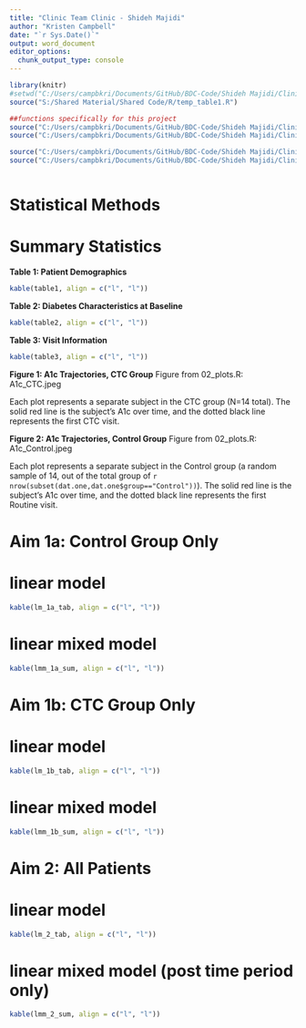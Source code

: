 ```yaml
---
title: "Clinic Team Clinic - Shideh Majidi"
author: "Kristen Campbell"
date: "`r Sys.Date()`"
output: word_document
editor_options: 
  chunk_output_type: console
---
```


```r
library(knitr)
#setwd("C:/Users/campbkri/Documents/GitHub/BDC-Code/Shideh Majidi/Clinic Team Clinic/")
source("S:/Shared Material/Shared Code/R/temp_table1.R")

##functions specifically for this project
source("C:/Users/campbkri/Documents/GitHub/BDC-Code/Shideh Majidi/Clinic Team Clinic/00_data.R")
source("C:/Users/campbkri/Documents/GitHub/BDC-Code/Shideh Majidi/Clinic Team Clinic/04_noshows.R")

source("C:/Users/campbkri/Documents/GitHub/BDC-Code/Shideh Majidi/Clinic Team Clinic/01_tables.R")
source("C:/Users/campbkri/Documents/GitHub/BDC-Code/Shideh Majidi/Clinic Team Clinic/03_analysis.R")



```

# Statistical Methods 

# Summary Statistics 
**Table 1: Patient Demographics**
```r
kable(table1, align = c("l", "l"))
```

**Table 2: Diabetes Characteristics at Baseline**
```r
kable(table2, align = c("l", "l"))
```

**Table 3: Visit Information**
```r
kable(table3, align = c("l", "l"))
```

**Figure 1: A1c Trajectories, CTC Group**
Figure from 02_plots.R: A1c_CTC.jpeg

Each plot represents a separate subject in the CTC group (N=14 total).  The solid red line is the subject's A1c over time, and the dotted black line represents the first CTC visit.

**Figure 2: A1c Trajectories, Control Group**
Figure from 02_plots.R: A1c_Control.jpeg

Each plot represents a separate subject in the Control group (a random sample of 14, out of the total group of `r nrow(subset(dat.one,dat.one$group=="Control"))`).  The solid red line is the subject's A1c over time, and the dotted black line represents the first Routine visit.

# Aim 1a: Control Group Only

# linear model
```r
kable(lm_1a_tab, align = c("l", "l"))
```

# linear mixed model
```r
kable(lmm_1a_sum, align = c("l", "l"))
```

# Aim 1b: CTC Group Only

# linear model
```r
kable(lm_1b_tab, align = c("l", "l"))
```

# linear mixed model
```r
kable(lmm_1b_sum, align = c("l", "l"))
```

# Aim 2: All Patients

# linear model
```r
kable(lm_2_tab, align = c("l", "l"))
```

# linear mixed model (post time period only)
```r
kable(lmm_2_sum, align = c("l", "l"))
```






